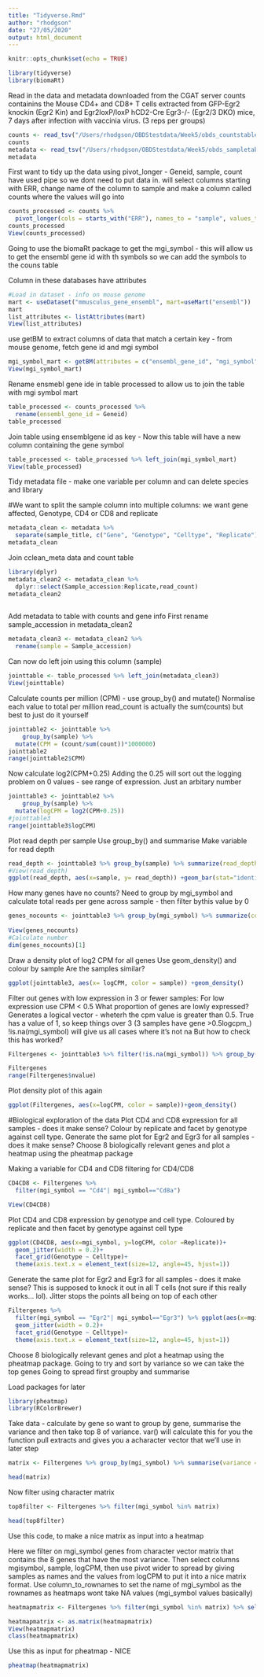 ```yaml
---
title: "Tidyverse.Rmd"
author: "rhodgson"
date: "27/05/2020"
output: html_document
---
```


```r
knitr::opts_chunk$set(echo = TRUE)
```

```r
library(tidyverse)
library(biomaRt)
```

Read in the data and metadata downloaded from the CGAT server
counts containins the 
Mouse CD4+ and CD8+ T cells extracted from GFP-Egr2 knockin
(Egr2 Kin) and Egr2loxP/loxP hCD2-Cre Egr3-/- (Egr2/3 DKO) mice, 7
days after infection with vaccinia virus. (3 reps per groups)
```r
counts <- read_tsv("/Users/rhodgson/OBDStestdata/Week5/obds_countstable.tsv.gz")
counts
metadata <- read_tsv("/Users/rhodgson/OBDStestdata/Week5/obds_sampletable.tsv")
metadata
```
First want to tidy up the data using pivot_longer - Geneid, sample, count
have used pipe so we dont need to put data in. will select columns starting with ERR, change name of the column to sample and make a column called counts where the values will go into
```r
counts_processed <- counts %>%
  pivot_longer(cols = starts_with("ERR"), names_to = "sample", values_to= "count", values_drop_na=TRUE)
counts_processed
View(counts_processed)
```

Going to use the biomaRt package to get the mgi_symbol - this will allow us to get the ensembl gene id with th symbols so we can add the symbols to the couns table

Column in these databases have attributes
```r
#Load in dataset - info on mouse genome
mart <- useDataset("mmusculus_gene_ensembl", mart=useMart("ensembl"))
mart
list_attributes <- listAttributes(mart)
View(list_attributes)
```
use getBM to extract columns of data that match a certain key - from mouse genome, fetch gene id and mgi symbol
```r
mgi_symbol_mart <- getBM(attributes = c("ensembl_gene_id", "mgi_symbol"), mart=mart, )
View(mgi_symbol_mart)
```
Rename ensmebl gene ide in table processed to allow us to join the table with mgi symbol mart
```r
table_processed <- counts_processed %>%
  rename(ensembl_gene_id = Geneid)
table_processed
```
Join table using ensemblgene id as key - Now this table will have a new column containing the gene symbol 
```r
table_processed <- table_processed %>% left_join(mgi_symbol_mart)
View(table_processed)
```
Tidy metadata file - make one variable per column and can delete species and library 

#We want to split the sample column into multiple columns: we want gene affected, Genotype, CD4 or CD8 and replicate
```r
metadata_clean <- metadata %>%
  separate(sample_title, c("Gene", "Genotype", "Celltype", "Replicate"), sep = "_")
metadata_clean

```

Join cclean_meta data and count table
```r
library(dplyr)
metadata_clean2 <- metadata_clean %>%
  dplyr::select(Sample_accession:Replicate,read_count)
metadata_clean2
  
```


Add metadata to table with counts and gene info
First rename sample_accession in metadata_clean2
```r
metadata_clean3 <- metadata_clean2 %>%
  rename(sample = Sample_accession)

```

Can now do left join using this column (sample)
```r
jointtable <- table_processed %>% left_join(metadata_clean3)
View(jointtable)
```
Calculate counts per million (CPM) - use group_by() and mutate()
Normalise each value to total per million
read_count is actually the sum(counts) but best to just do it yourself
```r
jointtable2 <- jointtable %>%
    group_by(sample) %>%
  mutate(CPM = (count/sum(count))*1000000)
jointtable2
range(jointtable2$CPM)
```
Now calculate log2(CPM+0.25) 
Adding the 0.25 will sort out the logging problem on 0 values - see range of expression. Just an arbitary number 

```r
jointtable3 <- jointtable2 %>%
    group_by(sample) %>%
  mutate(logCPM = log2(CPM+0.25))
#jointtable3
range(jointtable3$logCPM) 
```

Plot read depth per sample
Use group_by() and summarise
Make variable for read depth
```r
read_depth <- jointtable3 %>% group_by(sample) %>% summarize(read_depth = sum(count))
#View(read_depth)
ggplot(read_depth, aes(x=sample, y= read_depth)) +geom_bar(stat="identity") + theme(axis.text.x = element_text(angle = 45, hjust = 1)) #change angle
```
How many genes have no counts? Need to group by mgi_symbol and calculate total reads per gene across sample - then filter bythis value by 0
```r
genes_nocounts <- jointtable3 %>% group_by(mgi_symbol) %>% summarize(count_sum = sum(count)) %>% filter(count_sum == 0)
  
View(genes_nocounts)
#Calculate number
dim(genes_nocounts)[1]
```
Draw a density plot of log2 CPM for all genes
Use geom_density() and colour by sample
Are the samples similar?

```r
ggplot(jointtable3, aes(x= logCPM, color = sample)) +geom_density()
```

Filter out genes with low expression in 3 or fewer samples:
For low expression use CPM < 0.5
What proportion of genes are lowly expressed?
Generates a logical vector - wheterh the  cpm value is greater than 0.5. True has a value of 1, so keep things over 3 (3 samples have gene >0.5logcpm_) 
!is.na(mgi_symbol) will give us all cases where it's not na
But how to check this has worked? 
```r
Filtergenes <- jointtable3 %>% filter(!is.na(mgi_symbol)) %>% group_by(mgi_symbol) %>% mutate(nvalue= sum(CPM > 0.5)) %>% filter(nvalue>=3)

Filtergenes
range(Filtergenes$nvalue)
```

Plot density plot of this again
```r
ggplot(Filtergenes, aes(x=logCPM, color = sample))+geom_density()
```

#Biological exploration of the data
Plot CD4 and CD8 expression for all samples - does it make sense?
Colour by replicate and facet by genotype against cell type. Generate the same plot for Egr2 and Egr3 for all samples - does it make sense? Choose 8 biologically relevant genes and plot a heatmap using the pheatmap package


Making a variable for CD4 and CD8 filtering for CD4/CD8
```r
CD4CD8 <- Filtergenes %>%
  filter(mgi_symbol == "Cd4"| mgi_symbol=="Cd8a")

View(CD4CD8)
```

Plot CD4 and CD8 expression by genotype and cell type. Coloured by replicate and then facet by genotype against cell type
```r
ggplot(CD4CD8, aes(x=mgi_symbol, y=logCPM, color =Replicate))+
  geom_jitter(width = 0.2)+
  facet_grid(Genotype ~ Celltype)+
  theme(axis.text.x = element_text(size=12, angle=45, hjust=1))

```
Generate the same plot for Egr2 and Egr3 for all samples - does it make sense?
This is supposed to knock it out in all T cells (not sure if this really works... lol). Jitter stops the points all being on top of each other 

```r
Filtergenes %>%
  filter(mgi_symbol == "Egr2"| mgi_symbol=="Egr3") %>% ggplot(aes(x=mgi_symbol, y=logCPM, color =Replicate))+
  geom_jitter(width = 0.2)+
  facet_grid(Genotype ~ Celltype)+
  theme(axis.text.x = element_text(size=12, angle=45, hjust=1))

```
Choose 8 biologically relevant genes and plot a heatmap using the pheatmap package.
Going to try and sort by variance so we can take the top genes
Going to spread first
groupby and summarise

Load packages for later
```r
library(pheatmap)
library(RColorBrewer)
```

Take data - calculate by gene so want to group by gene, summarise the variance and then take top 8 of variance. var() will calculate this for you
the function pull extracts and gives you a acharacter vector that we'll use in later step
```r

matrix <- Filtergenes %>% group_by(mgi_symbol) %>% summarise(variance = var(logCPM)) %>% top_n(8, variance) %>% pull(mgi_symbol)

head(matrix)
```
Now filter using character matrix
```r
top8filter <- Filtergenes %>% filter(mgi_symbol %in% matrix)

head(top8filter)
```
Use this code, to make a nice matrix as input into a heatmap

Here we filter on mgi_symbol genes from character vector matrix that contains the 8 genes that have the most variance. 
Then select columns mgisymbol, sample, logCPM, 
then use pivot wider to spread by giving samples as names and the values from logCPM to put it into a nice matrix format. 
Use column_to_rownames to set the name of mgi_symbol as the rownames as heatmaps wont take NA values (mgi_symbol values basically)
```r
heatmapmatrix <- Filtergenes %>% filter(mgi_symbol %in% matrix) %>% select(mgi_symbol, sample, logCPM) %>% pivot_wider(names_from= sample, values_from = logCPM) %>% column_to_rownames("mgi_symbol")

heatmapmatrix <- as.matrix(heatmapmatrix)
View(heatmapmatrix)
class(heatmapmatrix)
```
Use this as input for pheatmap - NICE
```r

pheatmap(heatmapmatrix)

```

